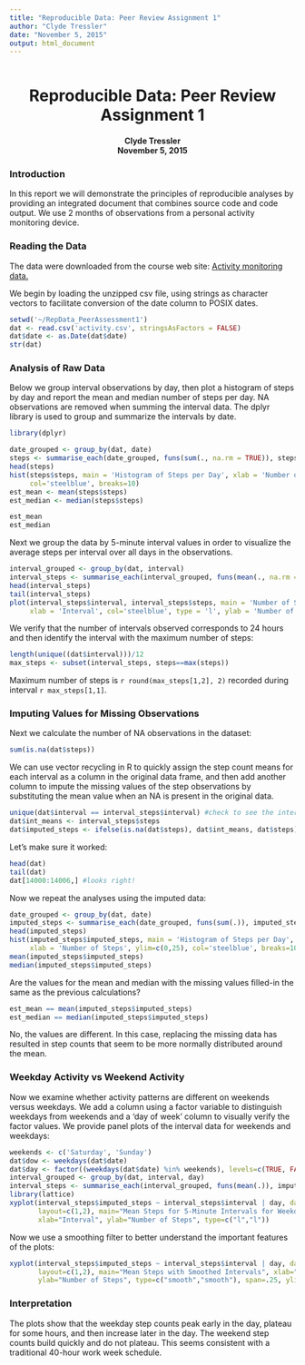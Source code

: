 ```yaml
---
title: "Reproducible Data: Peer Review Assignment 1"
author: "Clyde Tressler"
date: "November 5, 2015"
output: html_document
---
```

```r
```
<div style="text-align: center"><h1 >Reproducible Data: Peer Review Assignment 1</h1>
<h4>Clyde Tressler </br>November 5, 2015</h4>
</div>
<h3> Introduction</h3>
In this report we will demonstrate the principles of reproducible analyses by providing an integrated document that combines source code and code output. We use 2 months of observations from a personal activity monitoring device.

<h3>Reading the Data</h3>
The data were downloaded from the course web site:  [Activity monitoring data.](https://d396qusza40orc.cloudfront.net/repdata%2Fdata%2Factivity.zip)

We begin by loading the unzipped csv file, using strings as character vectors to facilitate conversion of the date column to POSIX dates. 

```r
setwd('~/RepData_PeerAssessment1')
dat <- read.csv('activity.csv', stringsAsFactors = FALSE)
dat$date <- as.Date(dat$date)
str(dat)
```
<h3>Analysis of Raw Data</h3>
Below we group interval observations by day, then plot a histogram of steps by day and report the mean and median number of steps per day. NA observations are removed when summing the interval data. The dplyr library is used to group and summarize the intervals by date.
```r
library(dplyr)
```

```r
date_grouped <- group_by(dat, date)
steps <- summarise_each(date_grouped, funs(sum(., na.rm = TRUE)), steps)
head(steps)
hist(steps$steps, main = 'Histogram of Steps per Day', xlab = 'Number of Steps', ylim=c(0,20),
     col='steelblue', breaks=10)
est_mean <- mean(steps$steps)
est_median <- median(steps$steps)
```

```r
est_mean
est_median
```

Next we group the data by 5-minute interval values in order to visualize the average steps per interval over all days in the observations. 

```r
interval_grouped <- group_by(dat, interval)
interval_steps <- summarise_each(interval_grouped, funs(mean(., na.rm = TRUE)), steps)
head(interval_steps)
tail(interval_steps)
plot(interval_steps$interval, interval_steps$steps, main = 'Number of Steps per 5-minute Interval',
     xlab = 'Interval', col='steelblue', type = 'l', ylab = 'Number of Steps', xlim=c(0,2500))
```

We verify that the number of intervals observed corresponds to 24 hours and then identify the interval with the maximum number of steps:
```r
length(unique((dat$interval)))/12
max_steps <- subset(interval_steps, steps==max(steps))
```
Maximum number of steps is `r round(max_steps[1,2], 2)` recorded during interval `r max_steps[1,1]`.  
<h3>Imputing Values for Missing Observations</h3>
Next we calculate the number of NA observations in the dataset:
```r
sum(is.na(dat$steps))
```
We can use vector recycling in R to quickly assign the step count means for each interval as a column in the original data frame, and then add another column to impute the missing values of the step observations by substituting the mean value when an NA is present in the original data.

```r
unique(dat$interval == interval_steps$interval) #check to see the intervals all match
dat$int_means <- interval_steps$steps
dat$imputed_steps <- ifelse(is.na(dat$steps), dat$int_means, dat$steps)
```
Let's make sure it worked:
```r
head(dat)
tail(dat)
dat[14000:14006,] #looks right!
```

Now we repeat the analyses using the imputed data:
```r
date_grouped <- group_by(dat, date)
imputed_steps <- summarise_each(date_grouped, funs(sum(.)), imputed_steps)
head(imputed_steps)
hist(imputed_steps$imputed_steps, main = 'Histogram of Steps per Day',
     xlab = 'Number of Steps', ylim=c(0,25), col='steelblue', breaks=10)
mean(imputed_steps$imputed_steps)
median(imputed_steps$imputed_steps)
```

Are the values for the mean and median with the missing values filled-in the same as the previous calculations?
```r
est_mean == mean(imputed_steps$imputed_steps)
est_median == median(imputed_steps$imputed_steps)
```
No, the values are different. In this case, replacing the missing data has resulted in step counts that seem to be more normally distributed around the mean.

<h3>Weekday Activity vs Weekend Activity</h3>
Now we examine whether activity patterns are different on weekends versus weekdays. We add a column using a factor variable to distinguish weekdays from weekends and a 'day of week' column to visually verify the factor values. We provide panel plots of the interval data for weekends and weekdays:
```r
weekends <- c('Saturday', 'Sunday')
dat$dow <- weekdays(dat$date)
dat$day <- factor((weekdays(dat$date) %in% weekends), levels=c(TRUE, FALSE), labels=c('weekend', 'weekday'))
interval_grouped <- group_by(dat, interval, day)
interval_steps <- summarise_each(interval_grouped, funs(mean(.)), imputed_steps)
library(lattice)
xyplot(interval_steps$imputed_steps ~ interval_steps$interval | day, data=interval_steps,
       layout=c(1,2), main="Mean Steps for 5-Minute Intervals for Weekdays vs Weekends",
       xlab="Interval", ylab="Number of Steps", type=c("l","l"))
```

Now we use a smoothing filter to better understand the important features of the plots:
```r
xyplot(interval_steps$imputed_steps ~ interval_steps$interval | day, data=interval_steps,
       layout=c(1,2), main="Mean Steps with Smoothed Intervals", xlab="Interval",
       ylab="Number of Steps", type=c("smooth","smooth"), span=.25, ylim = c(0,100))
```

<h3>Interpretation</h3>
The plots show that the weekday step counts peak early in the day, plateau for some hours, and then increase later in the day. The weekend step counts build quickly and do not plateau. This seems consistent with a traditional 40-hour work week schedule.

